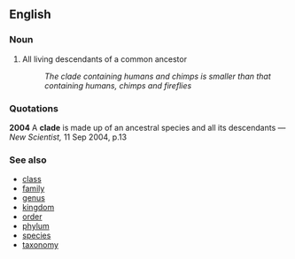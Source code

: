 ==English==

=== Noun ===

# All living descendants of a common ancestor
#: ''The clade containing humans and chimps is smaller than that containing humans, chimps and fireflies''


===Quotations===
'''2004''' A '''clade''' is made up of an ancestral species and all its descendants &mdash; ''New Scientist,'' 11 Sep 2004, p.13


=== See also ===
* [[class]]
* [[family]]
* [[genus]]
* [[kingdom]]
* [[order]]
* [[phylum]]
* [[species]]
* [[taxonomy]]